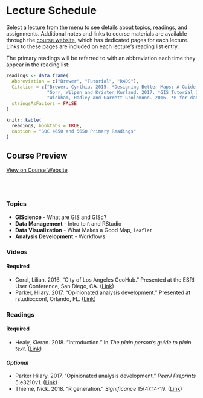 # Lecture Schedule

Select a lecture from the menu to see details about topics, readings, and assignments. Additional notes and links to course materials are available through the [course website](https://slu-soc5050.github.io), which has dedicated pages for each lecture. Links to these pages are included on each lecture's reading list entry. 

The primary readings will be referred to with an abbreviation each time they appear in the reading list:

```r
readings <- data.frame(
  Abbreviation = c("Brewer", "Tutorial", "R4DS"),
  Citation = c("Brewer, Cynthia. 2015. *Designing Better Maps: A Guide for GIS users*. Redlands, CA: ESRI Press.", 
               "Gorr, Wilpen and Kristen Kurland. 2017. *GIS Tutorial 1 for ArcGIS Pro.* Redlands, CA: ESRI Press.",
               "Wickham, Hadley and Garrett Grolemund. 2016. *R for data science: import, tidy, transform, visualize, and model data*. Sebastopol, CA: O'Reilly Media, Inc."),
  stringsAsFactors = FALSE
)

knitr::kable(
  readings, booktabs = TRUE,
  caption = "SOC 4650 and 5650 Primary Readings"
)
```

## Course Preview {-}

<div class="button"><a href="https://slu-soc5650.github.io/docs/course-preview/" target="_blank">View on Course Website</a></div>

<br>
<br>

### Topics {-}

* **GIScience** - What are GIS and GISc?
- **Data Management** - Intro to `R` and RStudio
- **Data Visualization** - What Makes a Good Map, `leaflet`
- **Analysis Development** - Workflows

### Videos {-}

#### Required {-}

* Coral, Lilian. 2016. "City of Los Angeles GeoHub." Presented at the ESRI User Conference, San Diego, CA. (<a href="https://slu-soc5050.github.io/course-preview/#open-data-and-gis-in-los-angeles" target="_blank">Link</a>)
* Parker, Hilary. 2017. "Opinionated analysis development." Presented at rstudio::conf, Orlando, FL. (<a href="https://slu-soc5050.github.io/course-preview/#analysis-development" target="_blank">Link</a>)

### Readings {-}

#### Required {-}

* Healy, Kieran. 2018. "Introduction." In *The plain person's guide to plain text*. (<a href="http://plain-text.co/index.html" target="_blank">Link</a>) 

#### *Optional* {-}

* Parker Hilary. 2017. "Opinionated analysis development." *PeerJ Preprints* 5:e3210v1. (<a href="https://doi.org/10.7287/peerj.preprints.3210v1" target="_blank">Link</a>) 
* Thieme, Nick. 2018. "R generation." *Significance* 15(4):14-19. (<a href="https://rss.onlinelibrary.wiley.com/doi/10.1111/j.1740-9713.2018.01169.x" target="_blank">Link</a>) 

